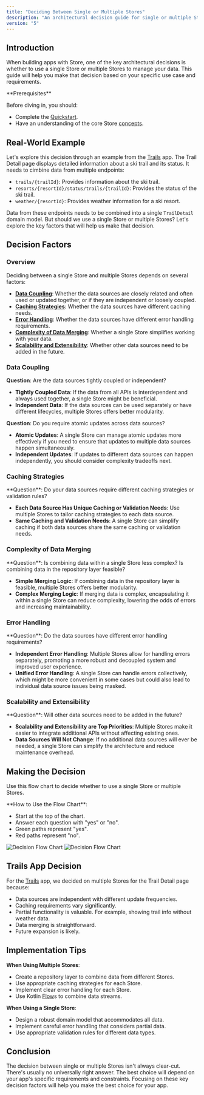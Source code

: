 ```yaml
---
title: "Deciding Between Single or Multiple Stores"
description: "An architectural decision guide for single or multiple Stores."
version: "5"
---
```


## Introduction

When building apps with Store, one of the key architectural decisions is whether to use a single Store or multiple Stores to manage your data. This guide will help you make that decision based on your specific use case and requirements.

<Info>
**Prerequisites**

Before diving in, you should:

- Complete the [Quickstart](/docs/quickstart).
- Have an understanding of the core Store [concepts](/docs/concepts/store5/overview).

</Info>

## Real-World Example

Let's explore this decision through an example from the [Trails](https://github.com/MobileNativeFoundation/Trails) app. The Trail Detail page displays detailed information about a ski trail and its status. It needs to cimbine data from multiple endpoints:

- `trails/{trailId}`: Provides information about the ski trail.
- `resorts/{resortId}/status/trails/{trailId}`: Provides the status of the ski trail.
- `weather/{resortId}`: Provides weather information for a ski resort.

Data from these endpoints needs to be combined into a single `TrailDetail` domain model. But should we use a single Store or multiple Stores? Let's explore the key factors that will help us make that decision.

## Decision Factors

### Overview

Deciding between a single Store and multiple Stores depends on several factors:

- **[Data Coupling](/docs/best-practices/store5/single-or-multiple-stores#data-coupling)**: Whether the data sources are closely related and often used or updated together, or if they are independent or loosely coupled.
- **[Caching Strategies](/docs/best-practices/store5/single-or-multiple-stores#caching-strategies)**: Whether the data sources have different caching needs.
- **[Error Handling](/docs/best-practices/store5/single-or-multiple-stores#error-handling)**: Whether the data sources have different error handling requirements.
- **[Complexity of Data Merging](/docs/best-practices/store5/single-or-multiple-stores#complexity-of-data-merging)**: Whether a single Store simplifies working with your data.
- **[Scalability and Extensibility](/docs/best-practices/store5/single-or-multiple-stores#scalability-and-extensibility)**: Whether other data sources need to be added in the future.

### Data Coupling

<Note>**Question**: Are the data sources tightly coupled or independent?</Note>

- **Tightly Coupled Data**: If the data from all APIs is interdependent and always used together, a single Store might be beneficial.
- **Independent Data**: If the data sources can be used separately or have different lifecycles, multiple Stores offers better modularity.

<Note>**Question**: Do you require atomic updates across data sources?</Note>

- **Atomic Updates**: A single Store can manage atomic updates more effectively if you need to ensure that updates to multiple data sources happen simultaneously.
- **Independent Updates**: If updates to different data sources can happen independently, you should consider complexity tradeoffs next.

### Caching Strategies

<Note>
  **Question**: Do your data sources require different caching strategies or
  validation rules?
</Note>

- **Each Data Source Has Unique Caching or Validation Needs**: Use multiple Stores to tailor caching strategies to each data source.
- **Same Caching and Validation Needs**: A single Store can simplify caching if both data sources share the same caching or validation needs.

### Complexity of Data Merging

<Note>
  **Question**: Is combining data within a single Store less complex? Is
  combining data in the repository layer feasible?
</Note>

- **Simple Merging Logic**: If combining data in the repository layer is feasible, multiple Stores offers better modularity.
- **Complex Merging Logic**: If merging data is complex, encapsulating it within a single Store can reduce complexity, lowering the odds of errors and increasing maintainability.

### Error Handling

<Note>
  **Question**: Do the data sources have different error handling requirements?
</Note>

- **Independent Error Handling**: Multiple Stores allow for handling errors separately, promoting a more robust and decoupled system and improved user experience.
- **Unified Error Handling**: A single Store can handle errors collectively, which might be more convenient in some cases but could also lead to individual data source issues being masked.

### Scalability and Extensibility

<Note>
  **Question**: Will other data sources need to be added in the future?
</Note>

- **Scalability and Extensibility are Top Priorities**: Multiple Stores make it easier to integrate additional APIs without affecting existing ones.
- **Data Sources Will Not Change**: If no additional data sources will ever be needed, a single Store can simplify the architecture and reduce maintenance overhead.

## Making the Decision

Use this flow chart to decide whether to use a single Store or multiple Stores.

<Info>
**How to Use the Flow Chart**:

- Start at the top of the chart.
- Answer each question with "yes" or "no".
- Green paths represent "yes".
- Red paths represent "no".

</Info>

<img
  className="block dark:hidden"
  src="/images/single-or-multiple-stores-light.svg"
  alt="Decision Flow Chart"
/>
<img
  className="hidden dark:block"
  src="/images/single-or-multiple-stores-dark.svg"
  alt="Decision Flow Chart"
/>

## Trails App Decision

For the [Trails](https://github.com/MobileNativeFoundation/Trails) app, we decided on multiple Stores for the Trail Detail page because:

- Data sources are independent with different update frequencies.
- Caching requirements vary significantly.
- Partial functionality is valuable. For example, showing trail info without weather data.
- Data merging is straightforward.
- Future expansion is likely.

## Implementation Tips

<Tip>

**When Using Multiple Stores**:

- Create a repository layer to combine data from different Stores.
- Use appropriate caching strategies for each Store.
- Implement clear error handling for each Store.
- Use Kotlin [Flow](https://kotlin.github.io/kotlinx.coroutines/kotlinx-coroutines-core/kotlinx.coroutines.flow/-flow/)s to combine data streams.

</Tip>

<Tip>

**When Using a Single Store**:

- Design a robust domain model that accommodates all data.
- Implement careful error handling that considers partial data.
- Use appropriate validation rules for different data types.

</Tip>

## Conclusion

The decision between single or multiple Stores isn't always clear-cut. There's usually no universally right answer. The best choice will depend on your app's specific requirements and constraints. Focusing on these key decision factors will help you make the best choice for your app.
